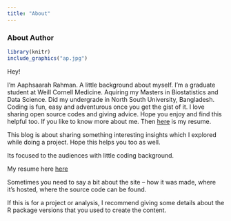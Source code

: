 ---
title: "About"
---

### About Author

```{r, out.width = '30%', fig.align="center", echo = FALSE}
library(knitr)
include_graphics("ap.jpg")
```

Hey!

I'm Aaphsaarah Rahman. A little background about myself. I'm a graduate student at Weill Cornell Medicine. Aquiring my Masters in Biostatistics and Data Science. Did my undergrade in North South University, Bangladesh. Coding is fun, easy and adventurous once you get the gist of it. I love sharing open source codes and giving advice. Hope you enjoy and find this helpful too.
If you like to know more about me. Then [here](Aaphsaarah_r.pdf) is my resume. 


This blog is about sharing something interesting insights which I explored while doing a project. Hope this helps you too as well. 

Its focused to the audiences with little coding background. 


My resume here [here](Aaphsaarah_r.pdf)



Sometimes you need to say a bit about the site -- how it was made, where it's hosted, where the source code can be found. 

If this is for a project or analysis, I recommend giving some details about the R package versions that you used to create the content.